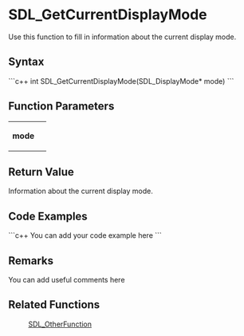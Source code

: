 <!-- pragma section-numbers off -->
<!-- pragma disable-camelcase -->

= SDL_GetCurrentDisplayMode =
Use this function to fill in information about the current display mode.


== Syntax ==
```c++
int SDL_GetCurrentDisplayMode(SDL_DisplayMode* mode)
```

== Function Parameters ==
{|
|'''mode'''
|
|}

== Return Value ==

Information about the current display mode.

== Code Examples ==
```c++
You can add your code example here
```

== Remarks ==
You can add useful comments here

== Related Functions ==
:[[SDL_OtherFunction]]

